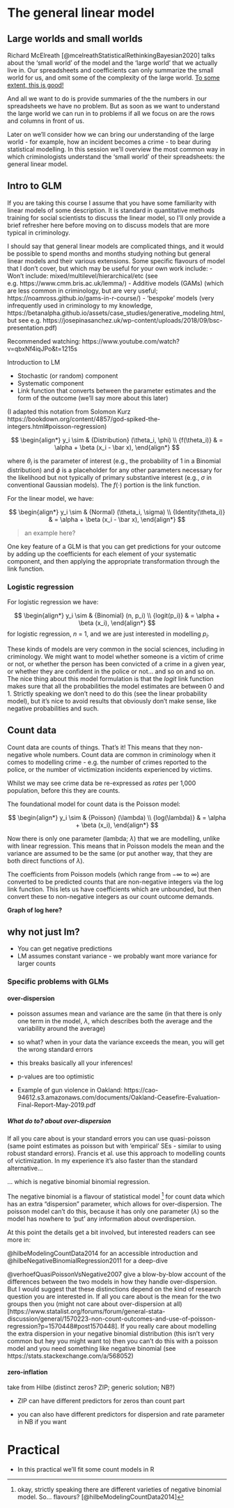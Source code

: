 # The general linear model




## Large worlds and small worlds

Richard McElreath [@mcelreathStatisticalRethinkingBayesian2020] talks about the 'small world' of the model and the 'large world' that we actually live in. Our spreadsheets and coefficients can only summarize the small world for us, and omit some of the complexity of the large world. [To some extent, this is good!](https://kwarc.info/teaching/TDM/Borges.pdf) 

And all we want to do is provide summaries of the the numbers in our spreadsheets we have no problem. But as soon as we want to understand the large world we can run in to problems if all we focus on are the rows and columns in front of us. 

Later on we'll consider how we can bring our understanding of the large world - for example, how an incident becomes a crime - to bear during statistical modelling. In this session we'll overview the most common way in which criminologists understand the 'small world' of their spreadsheets: the general linear model.



## Intro to GLM

If you are taking this course I assume that you have some familiarity with linear models of some description. It is standard in quantitative methods training for social scientists to discuss the linear model, so I'll only provide a brief refresher here before moving on to discuss models that are more typical in criminology.

I should say that general linear models are complicated things, and it would be possible to spend months and months studying nothing but general linear models and their various extensions. Some specific flavours of model that I don't cover, but which may be useful for your own work include:
- Won't include: mixed/multilevel/hierarchical/etc (see e.g. https://www.cmm.bris.ac.uk/lemma/)
- Additive models (GAMs) (which are less common in criminology, but are very useful; https://noamross.github.io/gams-in-r-course/)
- 'bespoke' models (very infrequently used in criminology to my knowledge, https://betanalpha.github.io/assets/case_studies/generative_modeling.html, but see e.g. https://josepinasanchez.uk/wp-content/uploads/2018/09/bsc-presentation.pdf)



Recommended watching: https://www.youtube.com/watch?v=qbxNf4iqJPo&t=1215s

Introduction to LM

-   Stochastic (or random) component
-   Systematic component
-   Link function that converts between the parameter estimates and the form of the outcome (we'll say more about this later)

(I adapted this notation from Solomon Kurz https://bookdown.org/content/4857/god-spiked-the-integers.html#poisson-regression)

$$
\begin{align*}
y_i \sim & {Distribution} (\theta_i, \phi) \\
{f(\theta_i)} & = \alpha + \beta (x_i - \bar x),
\end{align*}
$$

where $\theta_i$ is the parameter of interest (e.g., the probability of 1 in a Binomial distribution) and $\phi$ is a placeholder for any other parameters necessary for the likelihood but not typically of primary substantive interest (e.g., $\sigma$ in conventional Gaussian models). The $f(\cdot)$ portion is the link function.

For the linear model, we have:

$$
\begin{align*}
y_i \sim & {Normal} (\theta_i, \sigma) \\
{Identity(\theta_i)} & = \alpha + \beta (x_i - \bar x),
\end{align*}
$$

> an example here?

One key feature of a GLM is that you can get predictions for your outcome by adding up the coefficients for each element of your systematic component, and then applying the appropriate transformation through the link function.


### Logistic regression

For logistic regression we have:

$$
\begin{align*}
y_i \sim & {Binomial} (n, p_i) \\
{logit(p_i)} & = \alpha + \beta (x_i),
\end{align*}
$$ for logistic regression, $n$ = 1, and we are just interested in modelling $p_i$.

These kinds of models are very common in the social sciences, including in criminology. We might want to model whether someone is a victim of crime or not, or whether the person has been convicted of a crime in a given year, or whether they are confident in the police or not... and so on and so on. The nice thing about this model formulation is that the ${logit}$ link function makes sure that all the probabilities the model estimates are between 0 and 1. Strictly speaking we don't need to do this (see the linear probability model), but it's nice to avoid results that obviously don't make sense, like negative probabilities and such.




## Count data

Count data are counts of things. That's it! This means that they non-negative whole numbers. Count data are common in criminology when it comes to modelling crime - e.g. the number of crimes reported to the police, or the number of victimization incidents experienced by victims. 

Whilst we may see crime data be re-expressed as *rates* per 1,000 population, before this they are counts.




The foundational model for count data is the Poisson model:

$$
\begin{align*}
y_i \sim & {Poisson} (\lambda) \\
{log(\lambda)} & = \alpha + \beta (x_i),
\end{align*}
$$

Now there is only one parameter (lambda; $\lambda$) that we are modelling, unlike with linear regression. This means that in Poisson models the mean and the variance are assumed to be the same (or put another way, that they are both direct functions of $\lambda$).

The coefficients from Poisson models (which range from $-\infty$ to $\infty$) are converted to be predicted counts that are non-negative integers via the $\log$ link function. This lets us have coefficients which are unbounded, but then convert these to non-negative integers as our count outcome demands.

__Graph of log here?__





## why not just lm?

- You can get negative predictions
- LM assumes constant variance - we probably want more variance for larger counts

### Specific problems with GLMs

#### over-dispersion

-   poisson assumes mean and variance are the same (in that there is only one term in the model, $\lambda$, which describes both the average and the variability around the average)

-   so what? when in your data the variance exceeds the mean, you will get the wrong standard errors

- this breaks basically all your inferences!

-   p-values are too optimistic


- Example of gun violence in Oakland: https://cao-94612.s3.amazonaws.com/documents/Oakland-Ceasefire-Evaluation-Final-Report-May-2019.pdf

##### What do to? about over-dispersion

If all you care about is your standard errors you can use quasi-poisson (same point estimates as poisson but with 'empirical' SEs - similar to using robust standard errors). Francis et al. use this approach to modelling counts of victimization. In my experience it's also faster than the standard alternative...

... which is negative binomial binomial regression. 

The negative binomial is a flavour of statistical model ^[okay, strictly speaking there are different varieties of negative binomial model. So... flavours? [@hilbeModelingCountData2014]] for count data which has an extra "dispersion" parameter, which allows for over-dispersion. The poisson model can't do this, because it has only one parameter ($\lambda$) so the model has nowhere to 'put' any information about overdispersion.

At this point the details get a bit involved, but interested readers can see more in: 

@hilbeModelingCountData2014 for an accessible introduction
and @hilbeNegativeBinomialRegression2011 for a deep-dive

@verhoefQuasiPoissonVsNegative2007 give a blow-by-blow account of the differences between the two models in how they handle over-dispersion. But I would suggest that these distinctions depend on the kind of research question you are interested in. If all you care about is the mean for the two groups then you (might not care about over-dispersion at all)[https://www.statalist.org/forums/forum/general-stata-discussion/general/1570223-non-count-outcomes-and-use-of-poisson-regression?p=1570448#post1570448]. If you really care about modelling the extra dispersion in your negative binomial distribution (this isn't very common but hey you might want to) then you can't do this with a poisson model and you need something like negative binomial (see https://stats.stackexchange.com/a/568052)






#### zero-inflation

take from Hilbe (distinct zeros? ZIP; generic solution; NB?)

-   ZIP can have different predictors for zeros than count part

-   you can also have different predictors for dispersion and rate parameter in NB if you want

# Practical

- In this practical we'll fit some count models in R

